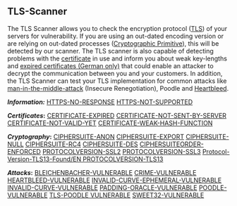 == TLS-Scanner ==

The TLS Scanner allows you to check the encryption protocol ([https://en.wikipedia.org/wiki/Transport_Layer_Security TLS]) of your servers for vulnerability. If you are using an out-dated encoding version or are relying on out-dated processes ([https://en.wikipedia.org/wiki/Cryptographic_primitive Cryptographic Primitive]), this will be detected by our scanner. The TLS scanner is also capable of detecting problems with the [[Certificate|certificate]] in use and inform you about weak key-lengths and [[Zertifikate#Was_tun.2C_wenn_ein_SSL-Zertifikat_abgelaufen_ist.3F|expired certificates (German only)]] that could enable an attacker to decrypt the communication between you and your customers. In addition, the TLS Scanner can test your TLS implementation for common attacks like [https://en.wikipedia.org/wiki/Man-in-the-middle_attack man-in-the-middle-attack] (Insecure Renegotiation), Poodle and [[Heartbleed-Vulnerability/EN/Background|Heartbleed]].

<poem>
'''''Information:'''''
[[Response-Time-Exceeded/EN | HTTPS-NO-RESPONSE]]
[[No-TLS-Support/EN|HTTPS-NOT-SUPPORTED]]
</poem>

<poem>
'''''Certificates'':'''
[[Certificate-Expired/EN|CERTIFICATE-EXPIRED]]
[[Certificate-Not-Sent/EN|CERTIFICATE-NOT-SENT-BY-SERVER]]
[[Certificate-Not-Valid/EN|CERTIFICATE-NOT-VALID-YET]]
[[Weak-Encryption/EN|CERTIFICATE-WEAK-HASH-FUNCTION]]
</poem>

<poem>
'''''Cryptography'':'''
[[Key-Exchange-Method/EN|CIPHERSUITE-ANON]]
[[Weakened-Encryption-Protocol/EN|CIPHERSUITE-EXPORT]]
[[Unencrypted-Communication/EN|CIPHERSUITE-NULL]]
[[Insecure-Encryption-Function_RC4/EN|CIPHERSUITE-RC4]]
[[Weak-DES-Encryption/EN|CIPHERSUITE-DES]]
[[Encryption-algorithm/EN|CIPHERSUITEORDER-ENFORCED]]
[[Outdated-Protocol-Version-SSL2/EN|PROTOCOLVERSION-SSL2]]
[[Outdated-Protocol-Version-SSL3/EN|PROTOCOLVERSION-SSL3]]
[[Protocol-Version-TLS13-Found/EN PROTOCOLVERSION-TLS13]]
</poem>

<poem>
'''''Attacks'':'''
[[Bleichenbacher-Vulnerability/EN|BLEICHENBACHER-VULNERABLE]]
[[CRIME-Vulnerability/EN|CRIME-VULNERABLE]]
[[Heartbleed-Vulnerability/EN|HEARTBLEED-VULNERABLE]]
[[Invalid-Curve-Ephemeral-Vulnerability/EN|INVALID-CURVE-EPHEMERAL-VULNERABLE]]
[[Invalid-Curve-Vulnerability/EN|INVALID-CURVE-VULNERABLE]]
[[Padding-Oracle-Vulnerability/EN|PADDING-ORACLE-VULNERABLE]]
[[POODLE-Vulnerability/EN|POODLE-VULNERABLE]]
[[TLS-POODLE-Vulnerability/EN|TLS-POODLE VULNERABLE]]
[[Sweet32-Vulnerability/EN|SWEET32-VULNERABLE]]
</poem>
